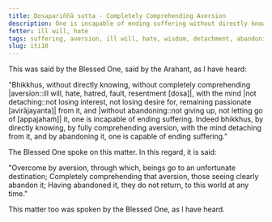 ```yaml
---
title: Dosapariññā sutta - Completely Comprehending Aversion
description: One is incapable of ending suffering without directly knowing, not completely comprehending aversion, without the mind not detaching from it and without abandoning it. One is capable of ending suffering by directly knowing, by fully comprehending aversion, with the mind detaching from it, and by abandoning it.
fetter: ill will, hate
tags: suffering, aversion, ill will, hate, wisdom, detachment, abandoning, iti
slug: iti10
---
```


This was said by the Blessed One, said by the Arahant, as I have heard:

"Bhikkhus, without directly knowing, without completely comprehending |aversion::ill will, hate, hatred, fault, resentment [dosa]|, with the mind |not detaching::not losing interest, not losing desire for, remaining passionate [avirājayanta]| from it, and |without abandoning::not giving up, not letting go of [appajahaṁ]| it, one is incapable of ending suffering. Indeed bhikkhus, by directly knowing, by fully comprehending aversion, with the mind detaching from it, and by abandoning it, one is capable of ending suffering."

The Blessed One spoke on this matter. In this regard, it is said:

"Overcome by aversion, through which,
beings go to an unfortunate destination;
Completely comprehending that aversion,
those seeing clearly abandon it;
Having abandoned it, they do not return,
to this world at any time."

This matter too was spoken by the Blessed One, as I have heard.